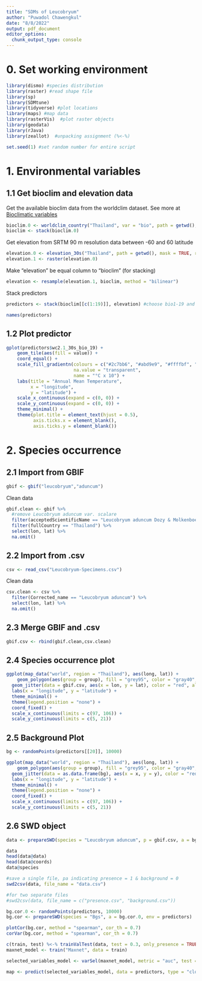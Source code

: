 ```yaml
---
title: "SDMs of Leucobryum"
author: "Puwadol Chawengkul"
date: "8/8/2022"
output: pdf_document
editor_options: 
  chunk_output_type: console
---
```


# 0. Set working environment

```r
library(dismo) #species distribution
library(raster) #read shape file
library(sp)
library(SDMtune)
library(tidyverse) #plot locations
library(maps) #map data
library(rasterVis)  #plot raster objects
library(geodata)
library(rJava)
library(zeallot)  #unpacking assignment (%<-%)

set.seed(1) #set random number for entire script
```

# 1. Environmental variables

## 1.1 Get bioclim and elevation data

Get the available bioclim data from the worldclim dataset. See more at [Bioclimatic variables](https://www.worldclim.org/data/bioclim.html)

```r
bioclim.0 <- worldclim_country("Thailand", var = "bio", path = getwd(), res = 0.5)
bioclim <- stack(bioclim.0)
```

Get elevation from SRTM 90 m resolution data between -60 and 60 latitude

```r
elevation.0 <- elevation_30s("Thailand", path = getwd(), mask = TRUE, res = 0.5)
elevation.1 <- raster(elevation.0)
```

Make "elevation" be equal column to "bioclim" (for stacking)

```r
elevation <- resample(elevation.1, bioclim, method = "bilinear")
```

Stack predictors

```r
predictors <- stack(bioclim[[c(1:19)]], elevation) #choose bio1-19 and THA_elv

names(predictors)
```

## 1.2 Plot predictor

```r
gplot(predictors$wc2.1_30s_bio_19) +
    geom_tile(aes(fill = value)) +
    coord_equal() +
    scale_fill_gradientn(colours = c("#2c7bb6", "#abd9e9", "#ffffbf", "#fdae61", "#d7191c"),
                         na.value = "transparent",
                         name = "°C x 10") +
    labs(title = "Annual Mean Temperature",
         x = "longitude",
         y = "latitude") +
    scale_x_continuous(expand = c(0, 0)) +
    scale_y_continuous(expand = c(0, 0)) +
    theme_minimal() +
    theme(plot.title = element_text(hjust = 0.5),
          axis.ticks.x = element_blank(),
          axis.ticks.y = element_blank())
```

# 2. Species occurrence

## 2.1 Import from GBIF

```r
gbif <- gbif("leucobryum","aduncum")
```

Clean data

```r
gbif.clean <- gbif %>% 
  #remove Leucobryum aduncum var. scalare
  filter(acceptedScientificName == "Leucobryum aduncum Dozy & Molkenboer, 1854") %>% 
  filter(fullCountry == "Thailand") %>% 
  select(lon, lat) %>% 
  na.omit()
```

## 2.2 Import from .csv

```r
csv <- read_csv("Leucobryum-Specimens.csv")
```

Clean data

```r
csv.clean <- csv %>% 
  filter(Corrected_name == "Leucobryum aduncum") %>% 
  select(lon, lat) %>% 
  na.omit()
```

## 2.3 Merge GBIF and .csv

```r
gbif.csv <- rbind(gbif.clean,csv.clean)
```

## 2.4 Species occurrence plot

```r
ggplot(map_data("world", region = "Thailand"), aes(long, lat)) +
    geom_polygon(aes(group = group), fill = "grey95", color = "gray40", size = 0.2) +
  geom_jitter(data = gbif.csv, aes(x = lon, y = lat), color = "red", alpha = 0.4, size = 1) +
  labs(x = "longitude", y = "latitude") +
  theme_minimal() +
  theme(legend.position = "none") +
  coord_fixed() +
  scale_x_continuous(limits = c(97, 106)) +
  scale_y_continuous(limits = c(5, 21))
```

## 2.5 Background Plot

```r
bg <- randomPoints(predictors[[20]], 10000)
```

```r
ggplot(map_data("world", region = "Thailand"), aes(long, lat)) +
    geom_polygon(aes(group = group), fill = "grey95", color = "gray40", size = 0.2) +
  geom_jitter(data = as.data.frame(bg), aes(x = x, y = y), color = "red", alpha = 0.4, size = 1) +
  labs(x = "longitude", y = "latitude") +
  theme_minimal() +
  theme(legend.position = "none") +
  coord_fixed() +
  scale_x_continuous(limits = c(97, 106)) +
  scale_y_continuous(limits = c(5, 21))
```

## 2.6 SWD object

```r
data <- prepareSWD(species = "Leucobryum aduncum", p = gbif.csv, a = bg, env = predictors)

data
head(data@data)
head(data@coords)
data@species
```

```r
#save a single file, pa indicating presence = 1 & background = 0
swd2csv(data, file_name = "data.csv")

#for two separate files
#swd2csv(data, file_name = c("presence.csv", "background.csv"))
```

```r
bg.cor.0 <- randomPoints(predictors, 10000)
bg.cor <- prepareSWD(species = "Bgs", a = bg.cor.0, env = predictors)

plotCor(bg.cor, method = "spearman", cor_th = 0.7)
corVar(bg.cor, method = "spearman", cor_th = 0.7)

c(train, test) %<-% trainValTest(data, test = 0.3, only_presence = TRUE, seed = 1)
maxnet_model <- train("Maxnet", data = train)

selected_variables_model <- varSel(maxnet_model, metric = "auc", test = test, bg4cor = bg.cor, method = "spearman", cor_th = 0.7, permut = 1)

map <- predict(selected_variables_model, data = predictors, type = "cloglog", file = "my_map", format = "GTiff")
```
